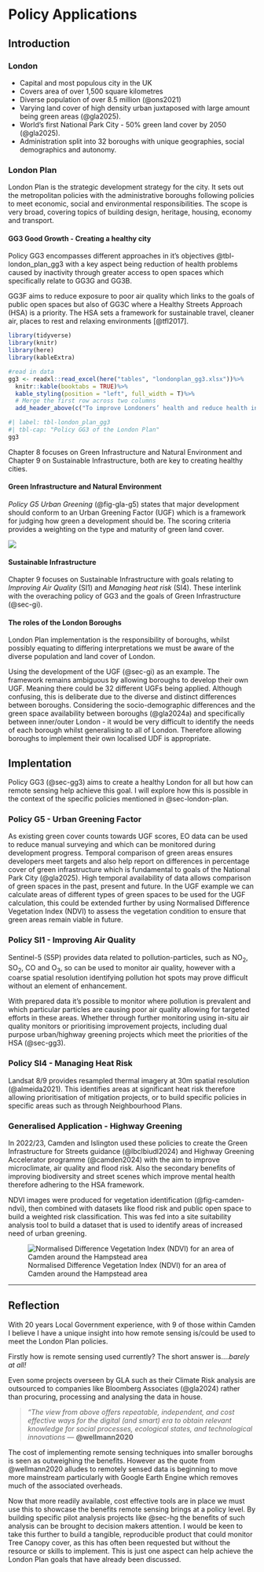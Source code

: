 # Policy Applications

## Introduction {#sec-4-intro}

### London {#sec-london}

-   Capital and most populous city in the UK
-   Covers area of over 1,500 square kilometres
-   Diverse population of over 8.5 million (@ons2021)
-   Varying land cover of high density urban juxtaposed with large amount being green areas (@gla2025).
-   World's first National Park City - 50% green land cover by 2050 (@gla2025).
-   Administration split into 32 boroughs with unique geographies, social demographics and autonomy.

### London Plan {#sec-london-plan}

London Plan is the strategic development strategy for the city. It sets out the metropolitan policies with the administrative boroughs following policies to meet economic, social and environmental responsibilities. The scope is very broad, covering topics of building design, heritage, housing, economy and transport.

#### GG3 Good Growth - Creating a healthy city {#sec-gg3}

Policy GG3 encompasses different approaches in it's objectives @tbl-london_plan_gg3 with a key aspect being reduction of health problems caused by inactivity through greater access to open spaces which specifically relate to GG3G and GG3B.

GG3F aims to reduce exposure to poor air quality which links to the goals of public open spaces but also of GG3C where a Healthy Streets Approach (HSA) is a priority. The HSA sets a framework for sustainable travel, cleaner air, places to rest and relaxing environments [@tfl2017].

```r
library(tidyverse)
library(knitr)
library(here)
library(kableExtra)

#read in data
gg3 <- readxl::read_excel(here("tables", "londonplan_gg3.xlsx"))%>% 
  knitr::kable(booktabs = TRUE)%>% 
  kable_styling(position = "left", full_width = T)%>%
  # Merge the first row across two columns
  add_header_above(c("To improve Londoners’ health and reduce health inequalities, those involved in planning and development must:" = 2))
```

```r
#| label: tbl-london_plan_gg3
#| tbl-cap: "Policy GG3 of the London Plan"
gg3
```

Chapter 8 focuses on Green Infrastructure and Natural Environment and Chapter 9 on Sustainable Infrastructure, both are key to creating healthy cities.

#### Green Infrastructure and Natural Environment {#sec-gi}

*Policy G5 Urban Greening* (@fig-gla-g5) states that major development should conform to an Urban Greening Factor (UGF) which is a framework for judging how green a development should be. The scoring criteria provides a weighting on the type and maturity of green land cover.

::: {#fig-gla-g5 fig-cap="Policy G5 Urban Greening of the London Plan"}
[![](images/londonplan_policyG5.png)](images/londonplan_policyG5.png)
:::

#### Sustainable Infrastructure {#sec-si}

Chapter 9 focuses on Sustainable Infrastructure with goals relating to *Improving Air Quality* (SI1) and *Managing heat risk* (SI4). These interlink with the overaching policy of GG3 and the goals of Green Infrastructure (@sec-gi).

#### The roles of the London Boroughs {#sec-londonboroughs}

London Plan implementation is the responsibility of boroughs, whilst possibly equating to differing interpretations we must be aware of the diverse population and land cover of London.

Using the development of the UGF (@sec-gi) as an example. The framework remains ambiguous by allowing boroughs to develop their own UGF. Meaning there could be 32 different UGFs being applied. Although confusing, this is deliberate due to the diverse and distinct differences between boroughs. Considering the socio-demographic differences and the green space availability between boroughs (@gla2024a) and specifically between inner/outer London - it would be very difficult to identify the needs of each borough whilst generalising to all of London. Therefore allowing boroughs to implement their own localised UDF is appropriate.

## Implentation {#sec-implementation}

Policy GG3 (@sec-gg3) aims to create a healthy London for all but how can remote sensing help achieve this goal. I will explore how this is possible in the context of the specific policies mentioned in @sec-london-plan.

### Policy G5 - Urban Greening Factor {#sec-g5}

As existing green cover counts towards UGF scores, EO data can be used to reduce manual surveying and which can be monitored during development progress. Temporal comparison of green areas ensures developers meet targets and also help report on differences in percentage cover of green infrastructure which is fundamental to goals of the National Park City (@gla2025). High temporal availability of data allows comparison of green spaces in the past, present and future. In the UGF example we can calculate areas of different types of green spaces to be used for the UGF calculation, this could be extended further by using Normalised Difference Vegetation Index (NDVI) to assess the vegetation condition to ensure that green areas remain viable in future.

### Policy SI1 - Improving Air Quality {#sec-si1}

Sentinel-5 (S5P) provides data related to pollution-particles, such as NO~2~, SO~2~, CO and O~3~, so can be used to monitor air quality, however with a coarse spatial resolution identifying pollution hot spots may prove difficult without an element of enhancement.

With prepared data it's possible to monitor where pollution is prevalent and which particular particles are causing poor air quality allowing for targeted efforts in these areas. Whether through further monitoring using in-situ air quality monitors or prioritising improvement projects, including dual purpose urban/highway greening projects which meet the priorities of the HSA (@sec-gg3).

### Policy SI4 - Managing Heat Risk {#sec-si4}

Landsat 8/9 provides resampled thermal imagery at 30m spatial resolution (@almeida2021). This identifies areas at significant heat risk therefore allowing prioritisation of mitigation projects, or to build specific policies in specific areas such as through Neighbourhood Plans.

### Generalised Application - Highway Greening {#sec-hg}

In 2022/23, Camden and Islington used these policies to create the Green Infrastructure for Streets guidance (@lbclbiudl2024) and Highway Greening Accelerator programme (@camden2024) with the aim to improve microclimate, air quality and flood risk. Also the secondary benefits of improving biodiversity and street scenes which improve mental health therefore adhering to the HSA framework.

NDVI images were produced for vegetation identification (@fig-camden-ndvi), then combined with datasets like flood risk and public open space to build a weighted risk classification. This was fed into a site suitability analysis tool to build a dataset that is used to identify areas of increased need of urban greening.

![Normalised Difference Vegetation Index (NDVI) for an area of Camden around the Hampstead area](images/ndvi2023.png){#fig-camden-ndvi fig-align="center"}

------------------------------------------------------------------------

## Reflection {#sec-4-reflection}

With 20 years Local Government experience, with 9 of those within Camden I believe I have a unique insight into how remote sensing is/could be used to meet the London Plan policies.

Firstly how is remote sensing used currently? The short answer is....*barely at all!*

Even some projects overseen by GLA such as their Climate Risk analysis are outsourced to companies like Bloomberg Associates (@gla2024) rather than procuring, processing and analysing the data in house.


> *"The view from above offers repeatable, independent, and cost effective ways for the digital (and smart) era to obtain relevant knowledge for social processes, ecological states, and technological innovations* — **@wellmann2020**


The cost of implementing remote sensing techniques into smaller boroughs is seen as outweighing the benefits. However as the quote from @wellmann2020 alludes to remotely sensed data is beginning to move more mainstream particularly with Google Earth Engine which removes much of the associated overheads.

Now that more readily available, cost effective tools are in place we must use this to showcase the benefits remote sensing brings at a policy level. By building specific pilot analysis projects like @sec-hg the benefits of such analysis can be brought to decision makers attention. I would be keen to take this further to build a tangible, reproducible product that could monitor Tree Canopy cover, as this has often been requested but without the resource or skills to implement. This is just one aspect can help achieve the London Plan goals that have already been discussed.